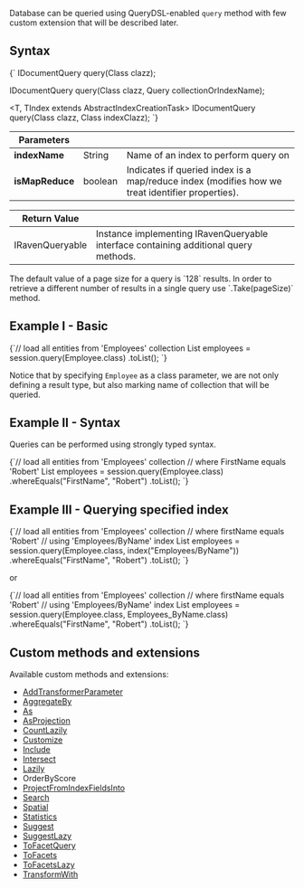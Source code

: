 
Database can be queried using QueryDSL-enabled `query` method with few custom extension that will be described later.

## Syntax

<TabItem value="query_1_0" label="query_1_0">
<CodeBlock language="java">
{`<T> IDocumentQuery<T> query(Class<T> clazz);

<T> IDocumentQuery<T> query(Class<T> clazz, Query collectionOrIndexName);

<T, TIndex extends AbstractIndexCreationTask> IDocumentQuery<T> query(Class<T> clazz, Class<TIndex> indexClazz);
`}
</CodeBlock>
</TabItem>

| Parameters | | |
| ------------- | ------------- | ----- |
| **indexName** | String | Name of an index to perform query on |
| **isMapReduce** | boolean | Indicates if queried index is a map/reduce index (modifies how we treat identifier properties). |

| Return Value | |
| ------------- | ----- |
| IRavenQueryable | Instance implementing IRavenQueryable interface containing additional query methods. |

<Admonition type="note" title="">
The default value of a page size for a query is `128` results. In order to retrieve a different number of results in a single query use `.Take(pageSize)` method.
</Admonition>

## Example I - Basic

<TabItem value="query_1_1" label="query_1_1">
<CodeBlock language="java">
{`// load all entities from 'Employees' collection
List<Employee> employees = session.query(Employee.class)
    .toList();
`}
</CodeBlock>
</TabItem>

Notice that by specifying `Employee` as a class parameter, we are not only defining a result type, but also marking name of collection that will be queried.

## Example II - Syntax

Queries can be performed using strongly typed syntax.

<TabItem value="query_1_2" label="query_1_2">
<CodeBlock language="java">
{`// load all entities from 'Employees' collection
// where FirstName equals 'Robert'
List<Employee> employees = session.query(Employee.class)
    .whereEquals("FirstName", "Robert")
    .toList();
`}
</CodeBlock>
</TabItem>

## Example III - Querying specified index

<TabItem value="query_1_4" label="query_1_4">
<CodeBlock language="java">
{`// load all entities from 'Employees' collection
// where firstName equals 'Robert'
// using 'Employees/ByName' index
List<Employee> employees = session.query(Employee.class, index("Employees/ByName"))
    .whereEquals("FirstName", "Robert")
    .toList();
`}
</CodeBlock>
</TabItem>

or 

<TabItem value="query_1_5" label="query_1_5">
<CodeBlock language="java">
{`// load all entities from 'Employees' collection
// where firstName equals 'Robert'
// using 'Employees/ByName' index
List<Employee> employees = session.query(Employee.class, Employees_ByName.class)
    .whereEquals("FirstName", "Robert")
    .toList();
`}
</CodeBlock>
</TabItem>

## Custom methods and extensions

Available custom methods and extensions:

- [AddTransformerParameter](../../../client-api/session/querying/how-to-use-transformers-in-queries.mdx)
- [AggregateBy](../../../client-api/session/querying/how-to-perform-dynamic-aggregation.mdx)
- [As](../../../client-api/session/querying/how-to-perform-projection.mdx)
- [AsProjection](../../../client-api/session/querying/how-to-perform-projection.mdx)
- [CountLazily](../../../client-api/session/querying/how-to-perform-queries-lazily.mdx)
- [Customize](../../../client-api/session/querying/how-to-customize-query.mdx)
- [Include](../../../indexes/querying/handling-document-relationships.mdx)
- [Intersect](../../../client-api/session/querying/how-to-use-intersect.mdx)
- [Lazily](../../../client-api/session/querying/how-to-perform-queries-lazily.mdx)
- OrderByScore
- [ProjectFromIndexFieldsInto](../../../client-api/session/querying/how-to-perform-projection.mdx)
- [Search](../../../client-api/session/querying/how-to-use-search.mdx)
- [Spatial](../../../client-api/session/querying/how-to-query-a-spatial-index.mdx)
- [Statistics](../../../client-api/session/querying/how-to-get-query-statistics.mdx)
- [Suggest](../../../client-api/session/querying/how-to-work-with-suggestions.mdx)
- [SuggestLazy](../../../client-api/session/querying/how-to-perform-queries-lazily.mdx)
- [ToFacetQuery](../../../client-api/session/querying/how-to-perform-a-faceted-search.mdx)
- [ToFacets](../../../client-api/session/querying/how-to-perform-a-faceted-search.mdx)
- [ToFacetsLazy](../../../client-api/session/querying/how-to-perform-a-faceted-search.mdx)
- [TransformWith](../../../client-api/session/querying/how-to-use-transformers-in-queries.mdx)


